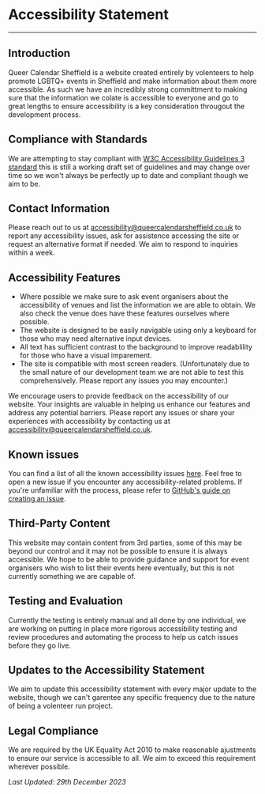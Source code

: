 # Accessibility Statement

---

## Introduction

Queer Calendar Sheffield is a website created entirely by volenteers to help promote LGBTQ+ events in Sheffield and make information about them more accessible. As such we have an incredibly strong committment to making sure that the information we colate is accessible to everyone and go to great lengths to ensure accessibility is a key consideration througout the development process.

## Compliance with Standards

We are attempting to stay compliant with [W3C Accessibility Guidelines 3 standard](https://w3.org/WAI/wcag3) this is still a working draft set of guidelines and may change over time so we won't always be perfectly up to date and compliant though we aim to be.

## Contact Information

Please reach out to us at [accessibility@queercalendarsheffield.co.uk](mailto:accessibility@queercalendarsheffield.co.uk) to report any accessibility issues, ask for assistence accessing the site or request an alternative format if needed. We aim to respond to inquiries within a week.

## Accessibility Features

- Where possible we make sure to ask event organisers about the accessibility of venues and list the information we are able to obtain. We also check the venue does have these features ourselves where possible.
- The website is designed to be easily navigable using only a keyboard for those who may need alternative input devices.
- All text has sufficient contrast to the background to improve readablility for those who have a visual imparement.
- The site is compatible with most screen readers. (Unfortunately due to the small nature of our development team we are not able to test this comprehensively. Please report any issues you may encounter.)

We encourage users to provide feedback on the accessibility of our website. Your insights are valuable in helping us enhance our features and address any potential barriers. Please report any issues or share your experiences with accessibility by contacting us at [accessibility@queercalendarsheffield.co.uk](mailto:accessibility@queercalendarsheffield.co.uk).

## Known issues

You can find a list of all the known accessibility issues [here](https://github.com/CanopusFalling/Queer-Calendar-Sheffield/issues?q=is%3Aissue+is%3Aopen+label%3AAccessibility). Feel free to open a new issue if you encounter any accessibility-related problems. If you're unfamiliar with the process, please refer to [GitHub's guide on creating an issue](https://docs.github.com/en/issues/tracking-your-work-with-issues/creating-an-issue).

## Third-Party Content

This website may contain content from 3rd parties, some of this may be beyond our control and it may not be possible to ensure it is always accessible. We hope to be able to provide guidance and support for event organisers who wish to list their events here eventually, but this is not currently something we are capable of.

## Testing and Evaluation

Currently the testing is entirely manual and all done by one individual, we are working on putting in place more rigorous accessibility testing and review procedures and automating the process to help us catch issues before they go live.

## Updates to the Accessibility Statement

We aim to update this accessibility statement with every major update to the website, though we can't garentee any specific frequency due to the nature of being a volenteer run project.

## Legal Compliance

We are required by the UK Equality Act 2010 to make reasonable ajustments to ensure our service is accessible to all. We aim to exceed this requirement wherever possible.

_Last Updated: 29th December 2023_
